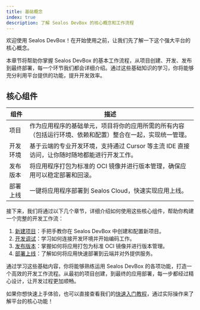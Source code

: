 ```yaml
---
title: 基础概念
index: true
description: 了解 Sealos DevBox 的核心概念和工作流程
---
```


欢迎使用 Sealos DevBox！在开始使用之前，让我们先了解一下这个强大平台的核心概念。

本章节将帮助你掌握 Sealos DevBox 的基本工作流程，从项目创建、开发、发布到最终部署，每一个环节我们都会详细介绍。通过这些基础知识的学习，你将能够充分利用平台提供的功能，提升开发效率。

## 核心组件

| 组件 | 描述 |
|-----------|-------------|
| 项目 | 作为应用程序的基础单元，项目将你的应用所需的所有内容（包括运行环境、依赖和配置）整合在一起，实现统一管理。 |
| 开发环境 | 基于云端的专业开发环境，支持通过 Cursor 等主流 IDE 直接访问，让你随时随地都能进行开发工作。 |
| 发布版本 | 将应用程序打包为标准的 OCI 镜像并进行版本管理，确保应用可以稳定部署和回滚。 |
| 部署上线 | 一键将应用程序部署到 Sealos Cloud，快速实现应用上线。 |

接下来，我们将通过以下几个章节，详细介绍如何使用这些核心组件，帮助你构建一个完整的开发工作流：

1. [新建项目](./fundamentals/create-a-project)：手把手教你在 Sealos DevBox 中创建和配置新项目。
2. [开发调试](./fundamentals/develop)：学习如何连接开发环境并开始编码工作。
3. [发布版本](./fundamentals/release)：掌握如何将应用打包为标准 OCI 镜像并进行版本管理。
4. [部署上线](./fundamentals/deploy)：了解如何将应用快速部署到云端并对外提供服务。

通过学习这些基础内容，你将能够熟练运用 Sealos DevBox 的各项功能，打造一个高效的开发工作流程。从最初的项目创建，到最终的应用部署，每一步都经过精心设计，让开发过程更加顺畅。

如果你想快速上手体验，也可以直接查看我们的[快速入门教程](/docs/quick-start)，通过实际操作来了解平台的核心功能！